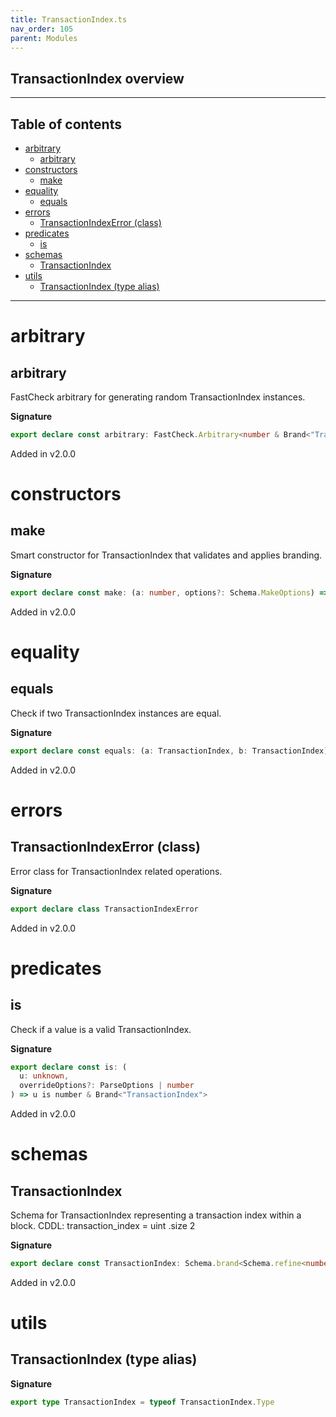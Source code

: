 ```yaml
---
title: TransactionIndex.ts
nav_order: 105
parent: Modules
---
```


## TransactionIndex overview

---

<h2 className="text-delta">Table of contents</h2>

- [arbitrary](#arbitrary)
  - [arbitrary](#arbitrary-1)
- [constructors](#constructors)
  - [make](#make)
- [equality](#equality)
  - [equals](#equals)
- [errors](#errors)
  - [TransactionIndexError (class)](#transactionindexerror-class)
- [predicates](#predicates)
  - [is](#is)
- [schemas](#schemas)
  - [TransactionIndex](#transactionindex)
- [utils](#utils)
  - [TransactionIndex (type alias)](#transactionindex-type-alias)

---

# arbitrary

## arbitrary

FastCheck arbitrary for generating random TransactionIndex instances.

**Signature**

```ts
export declare const arbitrary: FastCheck.Arbitrary<number & Brand<"TransactionIndex">>
```

Added in v2.0.0

# constructors

## make

Smart constructor for TransactionIndex that validates and applies branding.

**Signature**

```ts
export declare const make: (a: number, options?: Schema.MakeOptions) => number & Brand<"TransactionIndex">
```

Added in v2.0.0

# equality

## equals

Check if two TransactionIndex instances are equal.

**Signature**

```ts
export declare const equals: (a: TransactionIndex, b: TransactionIndex) => boolean
```

Added in v2.0.0

# errors

## TransactionIndexError (class)

Error class for TransactionIndex related operations.

**Signature**

```ts
export declare class TransactionIndexError
```

Added in v2.0.0

# predicates

## is

Check if a value is a valid TransactionIndex.

**Signature**

```ts
export declare const is: (
  u: unknown,
  overrideOptions?: ParseOptions | number
) => u is number & Brand<"TransactionIndex">
```

Added in v2.0.0

# schemas

## TransactionIndex

Schema for TransactionIndex representing a transaction index within a block.
CDDL: transaction_index = uint .size 2

**Signature**

```ts
export declare const TransactionIndex: Schema.brand<Schema.refine<number, typeof Schema.Number>, "TransactionIndex">
```

Added in v2.0.0

# utils

## TransactionIndex (type alias)

**Signature**

```ts
export type TransactionIndex = typeof TransactionIndex.Type
```
